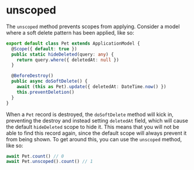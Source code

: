 # unscoped

The `unscoped` method prevents scopes from applying. Consider a model where a soft delete pattern has been applied, like so:

```ts
export default class Pet extends ApplicationModel {
  @Scope({ default: true })
  public static hideDeleted(query: any) {
    return query.where({ deletedAt: null })
  }

  @BeforeDestroy()
  public async doSoftDelete() {
    await (this as Pet).update({ deletedAt: DateTime.now() })
    this.preventDeletion()
  }
}
```

When a `Pet` record is destroyed, the `doSoftDelete` method will kick in, preventing the destroy and instead setting `deletedAt` field, which will cause the default `hideDeleted` scope to hide it. This means that you will not be able to find this record again, since the default scope will always prevent it from being shown. To get around this, you can use the `unscoped` method, like so:

```ts
await Pet.count() // 0
await Pet.unscoped().count() // 1
```
